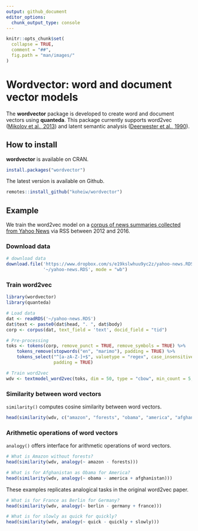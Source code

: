 ```yaml
---
output: github_document
editor_options: 
  chunk_output_type: console
---
```


```r
knitr::opts_chunk$set(
  collapse = TRUE,
  comment = "##",
  fig.path = "man/images/"
)
```

# Wordvector: word and document vector models

The **wordvector** package is developed to create word and document vectors using **quanteda**. This package currently supports word2vec ([Mikolov et al., 2013](http://arxiv.org/abs/1310.4546)) and latent semantic analysis ([Deerwester et al., 1990](https://doi.org/10.1002/(SICI)1097-4571(199009)41:6<391::AID-ASI1>3.0.CO;2-9)). 

## How to install

**wordvector** is available on CRAN.

```r
install.packages("wordvector")
```

The latest version is available on Github.

```r
remotes::install_github("koheiw/wordvector")
```


## Example

We train the word2vec model on a [corpus of news summaries collected from Yahoo News](https://www.dropbox.com/s/e19kslwhuu9yc2z/yahoo-news.RDS?dl=1) via RSS between 2012 and 2016. 

### Download data

```r
# download data
download.file('https://www.dropbox.com/s/e19kslwhuu9yc2z/yahoo-news.RDS?dl=1', 
              '~/yahoo-news.RDS', mode = "wb")
```

### Train word2vec

```r
library(wordvector)
library(quanteda)

# Load data
dat <- readRDS('~/yahoo-news.RDS')
dat$text <- paste0(dat$head, ". ", dat$body)
corp <- corpus(dat, text_field = 'text', docid_field = "tid")

# Pre-processing
toks <- tokens(corp, remove_punct = TRUE, remove_symbols = TRUE) %>% 
    tokens_remove(stopwords("en", "marimo"), padding = TRUE) %>% 
    tokens_select("^[a-zA-Z-]+$", valuetype = "regex", case_insensitive = FALSE,
                  padding = TRUE)

# Train word2vec
wdv <- textmodel_word2vec(toks, dim = 50, type = "cbow", min_count = 5, verbose = TRUE)
```

### Similarity between word vectors

`similarity()` computes cosine similarity between word vectors.

```r
head(similarity(wdv, c("amazon", "forests", "obama", "america", "afghanistan"), mode = "word"))
```

### Arithmetic operations of word vectors

`analogy()` offers interface for arithmetic operations of word vectors. 

```r
# What is Amazon without forests?
head(similarity(wdv, analogy(~ amazon - forests))) 
```

```r
# What is for Afghanistan as Obama for America? 
head(similarity(wdv, analogy(~ obama - america + afghanistan))) 
```

These examples replicates analogical tasks in the original word2vec paper.

```r
# What is for France as Berlin for Germany?
head(similarity(wdv, analogy(~ berlin - germany + france))) 
```

```r
# What is for slowly as quick for quickly?
head(similarity(wdv, analogy(~ quick - quickly + slowly)))
```


